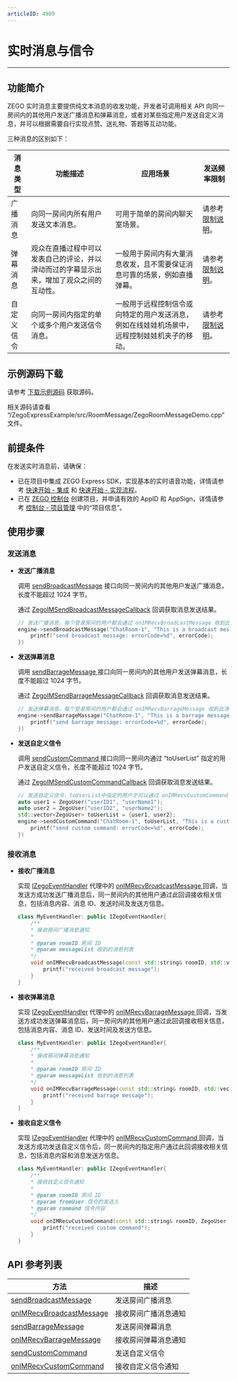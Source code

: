 ```yaml
---
articleID: 4989
---
```

# 实时消息与信令


- - -

## 功能简介

ZEGO 实时消息主要提供纯文本消息的收发功能，开发者可调用相关 API 向同一房间内的其他用户发送广播消息和弹幕消息，或者对某些指定用户发送自定义消息，并可以根据需要自行实现点赞、送礼物、答题等互动功能。

三种消息的区别如下：

| 消息类型 | 功能描述 | 应用场景 | 发送频率限制 |
|-------|--------|--------|--------|
| 广播消息 | 向同一房间内所有用户发送文本消息。 | 可用于简单的房间内聊天室场景。 | 请参考 [限制说明](/live-streaming-uniapp/introduction/restrictions)。 |
| 弹幕消息 | 观众在直播过程中可以发表自己的评论，并以滑动而过的字幕显示出来，增加了观众之间的互动性。 | 一般用于房间内有大量消息收发，且不需要保证消息可靠的场景，例如直播弹幕。 | 请参考 [限制说明](/live-streaming-uniapp/introduction/restrictions)。 |
| 自定义信令 | 向同一房间内指定的单个或多个用户发送信令消息。 | 一般用于远程控制信令或向特定的用户发送消息，例如在线娃娃机场景中，远程控制娃娃机夹子的移动。 | 请参考 [限制说明](/live-streaming-uniapp/introduction/restrictions)。 |


## 示例源码下载

请参考 [下载示例源码](/real-time-video-windows-cpp/quick-start/run-example-code) 获取源码。

相关源码请查看 “/ZegoExpressExample/src/RoomMessage/ZegoRoomMessageDemo.cpp” 文件。

## 前提条件

在发送实时消息前，请确保：

- 已在项目中集成 ZEGO Express SDK，实现基本的实时语音功能，详情请参考 [快速开始 - 集成](!ExpressAudioSDK-Integration/SDK_Integration) 和 [快速开始 - 实现流程](!ExpressAudioSDK-Integration/Solution_Implementation)。
- 已在 [ZEGO 控制台](https://console.zego.im) 创建项目，并申请有效的 AppID 和 AppSign，详情请参考 [控制台 - 项目管理](/console/project-info) 中的“项目信息”。


## 使用步骤

### 发送消息

- **发送广播消息**

    调用 [sendBroadcastMessage](https://doc-zh.zego.im/zh/api?doc=Express_Video_SDK_API~CPP_windows~class~zego-express-i-zego-express-engine#send-broadcast-message) 接口向同一房间内的其他用户发送广播消息，长度不能超过 1024 字节。

    通过 [ZegoIMSendBroadcastMessageCallback](@ZegoIMSendBroadcastMessageCallback) 回调获取消息发送结果。

    ```cpp
    // 发送广播消息，每个登录房间的用户都会通过 onIMRecvBroadcastMessage 收到此消息
    engine->sendBroadcastMessage("ChatRoom-1", "This is a broadcast message", [=](int errorCode, unsigned long long messageID){
        printf("send broadcast message: errorCode=%d", errorCode);
    })
    ```

- **发送弹幕消息**

    调用 [sendBarrageMessage ](https://doc-zh.zego.im/zh/api?doc=Express_Video_SDK_API~CPP_windows~class~zego-express-i-zego-express-engine#send-barrage-message) 接口向同一房间内的其他用户发送弹幕消息，长度不能超过 1024 字节。

    通过 [ZegoIMSendBarrageMessageCallback](@ZegoIMSendBarrageMessageCallback) 回调获取消息发送结果。

    ```cpp
    // 发送弹幕消息，每个登录房间的用户都会通过 onIMRecvBarrageMessage 收到此消息
    engine->sendBarrageMassage("ChatRoom-1", "This is a barrage message", [=](int errorCode, std::string messageID){
        printf("send barrage message: errorCode=%d", errorCode);
    })
    ```

- **发送自定义信令**

    调用 [sendCustomCommand ](https://doc-zh.zego.im/zh/api?doc=Express_Video_SDK_API~CPP_windows~class~zego-express-i-zego-express-engine#send-custom-command) 接口向同一房间内通过 “toUserList” 指定的用户发送自定义信令，长度不能超过 1024 字节。

    通过 [ZegoIMSendCustomCommandCallback](@ZegoIMSendCustomCommandCallback) 回调获取消息发送结果。

    ```cpp
    // 发送自定义信令，toUserList中指定的用户才可以通过 onIMRecvCustomCommand 收到此信令
    auto user1 = ZegoUser("userID1", "userName1");
    auto user2 = ZegoUser("userID2", "userName2");
    std::vector<ZegoUser> toUserList = {user1, user2};
    engine->sendCustomCommand("ChatRoom-1", toUserList, "This is a custom command", [=](int errorCode){
        printf("send custom command: errorCode=%d", errorCode);
    })
    ```

### 接收消息

- **接收广播消息**

    实现 [IZegoEventHandler](@-IZegoEventHandler) 代理中的 [onIMRecvBroadcastMessage ](https://doc-zh.zego.im/zh/api?doc=Express_Video_SDK_API~CPP_windows~class~zego-express-i-zego-event-handler#on-im-recv-broadcast-message) 回调，当发送方成功发送广播消息后，同一房间内的其他用户通过此回调接收相关信息，包括消息内容、消息 ID、发送时间及发送方信息。

    ```cpp
    class MyEventHandler: public IZegoEventHandler{
        /**
        * 接收房间广播消息通知
        *
        * @param roomID 房间 ID
        * @param messageList 收到的消息列表
        */
        void onIMRecvBroadcastMessage(const std::string& roomID, std::vector<ZegoBroadcastMessageInfo> messageList) override {
            printf("received broadcast message");
        }
    }
    ```

- **接收弹幕消息**

    实现 [IZegoEventHandler](@-IZegoEventHandler) 代理中的 [onIMRecvBarrageMessage ](https://doc-zh.zego.im/zh/api?doc=Express_Video_SDK_API~CPP_windows~class~zego-express-i-zego-event-handler#on-im-recv-barrage-message) 回调，当发送方成功发送弹幕消息后，同一房间内的其他用户通过此回调接收相关信息，包括消息内容、消息 ID、发送时间及发送方信息。

    ```cpp
    class MyEventHandler: public IZegoEventHandler{
        /**
        * 接收房间弹幕消息通知
        *
        * @param roomID 房间 ID
        * @param messageList 收到的消息列表
        */
        void onIMRecvBarrageMessage(const std::string& roomID, std::vector<ZegoBarrageMessageInfo> messageList) override {
            printf("received barrage message");
        }
    }
    ```

- **接收自定义信令**

    实现 [IZegoEventHandler](@-IZegoEventHandler) 代理中的 [onIMRecvCustomCommand ](https://doc-zh.zego.im/zh/api?doc=Express_Video_SDK_API~CPP_windows~class~zego-express-i-zego-event-handler#on-im-recv-custom-command) 回调，当发送方成功发送自定义信令后，同一房间内的指定用户通过此回调接收相关信息，包括消息内容和消息发送方信息。

    ```cpp
    class MyEventHandler: public IZegoEventHandler{
        /**
        * 接收自定义信令通知
        *
        * @param roomID 房间 ID
        * @param fromUser 信令的发送人
        * @param command 信令内容
        */
        void onIMRecvCustomCommand(const std::string& roomID, ZegoUser fromUser, const std::string& command) override {
            printf("received custom command");
        }
    }
    ```

## API 参考列表

| 方法 | 描述 |
|-------|--------|
| [sendBroadcastMessage ](https://doc-zh.zego.im/zh/api?doc=Express_Video_SDK_API~CPP_windows~class~zego-express-i-zego-express-engine#send-broadcast-message) | 发送房间广播消息 |
| [onIMRecvBroadcastMessage ](https://doc-zh.zego.im/zh/api?doc=Express_Video_SDK_API~CPP_windows~class~zego-express-i-zego-event-handler#on-im-recv-broadcast-message) | 接收房间广播消息通知 |
| [sendBarrageMessage ](https://doc-zh.zego.im/zh/api?doc=Express_Video_SDK_API~CPP_windows~class~zego-express-i-zego-express-engine#send-barrage-message) | 发送房间弹幕消息 |
| [onIMRecvBarrageMessage ](https://doc-zh.zego.im/zh/api?doc=Express_Video_SDK_API~CPP_windows~class~zego-express-i-zego-event-handler#on-im-recv-barrage-message) | 接收房间弹幕消息通知 |
| [sendCustomCommand ](https://doc-zh.zego.im/zh/api?doc=Express_Video_SDK_API~CPP_windows~class~zego-express-i-zego-express-engine#send-custom-command) | 发送自定义信令 |
| [onIMRecvCustomCommand ](https://doc-zh.zego.im/zh/api?doc=Express_Video_SDK_API~CPP_windows~class~zego-express-i-zego-event-handler#on-im-recv-custom-command) | 接收自定义信令通知 |
